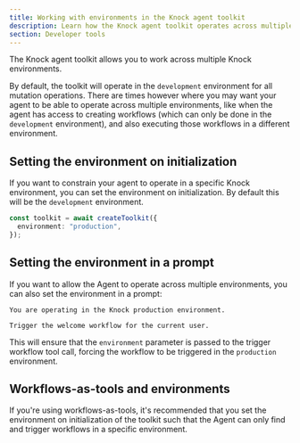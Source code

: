 ```yaml
---
title: Working with environments in the Knock agent toolkit
description: Learn how the Knock agent toolkit operates across multiple environments in your Knock account.
section: Developer tools
---
```


The Knock agent toolkit allows you to work across multiple Knock environments.

By default, the toolkit will operate in the `development` environment for all mutation operations. There are times however where you may want your agent to be able to operate across multiple environments, like when the agent has access to creating workflows (which can only be done in the `development` environment), and also executing those workflows in a different environment.

## Setting the environment on initialization

If you want to constrain your agent to operate in a specific Knock environment, you can set the environment on initialization. By default this will be the `development` environment.

```typescript
const toolkit = await createToolkit({
  environment: "production",
});
```

## Setting the environment in a prompt

If you want to allow the Agent to operate across multiple environments, you can also set the environment in a prompt:

```plaintext
You are operating in the Knock production environment.

Trigger the welcome workflow for the current user.
```

This will ensure that the `environment` parameter is passed to the trigger workflow tool call, forcing the workflow to be triggered in the `production` environment.

## Workflows-as-tools and environments

If you're using workflows-as-tools, it's recommended that you set the environment on initialization of the toolkit such that the Agent can only find and trigger workflows in a specific environment.
